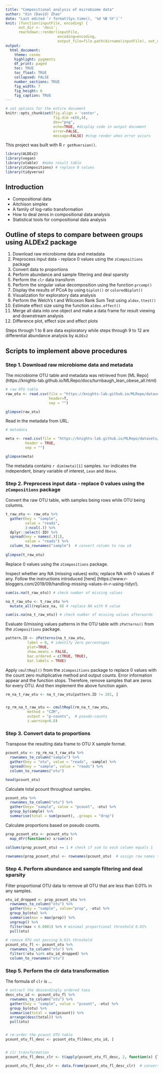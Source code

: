 ```yaml
---
title: "Compositional analysis of microbiome data"
author: "Xin (David) Zhao"
date: "Last edited `r format(Sys.time(), '%d %B %Y')`"
knit: (function(inputFile, encoding) {
      out_dir <- 'docs';
      rmarkdown::render(inputFile,
                        encoding=encoding,
                        output_file=file.path(dirname(inputFile), out_dir, 'index.html'))})
output:
  html_document:
    theme: cosmo
    highlight: pygments
    df_print: paged
    toc: TRUE
    toc_float: TRUE
    collapsed: FALSE
    number_sections: TRUE
    fig_width: 7
    fig_height: 6
    fig_caption: TRUE
--- 
```


```r
# set options for the entire document 
knitr::opts_chunk$set(fig.align = 'center', 
                      fig.dim =c(6,4), 
                      dev="png",
                      echo=TRUE, #display code in output document 
                      error=FALSE,
                      message=FALSE) #stop render when error occurs   
```


This project was built with R `r getRversion()`.
```r

library(ALDEx2)
library(vegan)
library(xtable)  #make result table
library(zCompositions) # replace 0 values 
library(tidyverse)

```

## Introduction 
- Compositional data 
- Aitchison simplex 
- A family of log-ratio transformation 
- How to deal zeros in compositional data analysis
- Statistical tools for compositional data analysis



## Outline of steps to compare between groups using ALDEx2 package 
1. Download raw microbiome data and metadata 
2. Preprocess input data - replace 0 values using the `zCompositions` package 
3. Convert data to proportions 
4. Perform abundance and sample filtering and deal sparsity 
5. Perform the `clr` data transform 
6. Perform the singular value decomposition using the function `prcomp()` 
7. Display the results of PCoA by using `biplot()` or `coloredBiplot()` 
8. Visualization for exploratory data analysis 
9. Perform the Welch's t and Wilcoxon Rank Sum Test using `aldex.ttest()` 
10. Estimate effect size using the function `aldex.effect()` 
11. Merge all data into one object and make a data frame for result viewing and downstream analysis 
12. Difference plot, effect size and effect plots 

Steps through 1 to 8 are data exploratory while steps through 9 to 12 are differential abundance analysis by `ALDEx2` 


## Scripts to implement above procedures 

### Step 1. Download raw microbiome data and metadata  
The microbiome OTU table and metadata was retrieved from [ML Repo] (https://knights-lab.github.io/MLRepo/docs/turnbaugh_lean_obese_all.html)  

```r

# raw OTU table
raw_otu <- read.csv(file = "https://knights-lab.github.io/MLRepo/datasets/turnbaugh/refseq/otutable.txt",
                    header=T,
                    sep = "")

glimpse(raw_otu) 

```
Read in the metadata from URL. 

```r

# metadata 

meta <- read.csv(file = "https://knights-lab.github.io/MLRepo/datasets/turnbaugh/task-obese-lean-all.txt",
         header = TRUE,
         sep = "") 

glimpse(meta)

```
The metadata contains `r dim(meta)[1]` samples. `Var` indicates the independent, binary variable of interest, `Lean` and `Obese`. 


### Step 2. Preprocess input data - replace 0 values using the `zCompositions` package  

Convert the raw OTU table, with samples being rows while OTU being columns. 
```r

t_raw_otu <- raw_otu %>% 
  gather(key = "sample",
         value = "reads",
         3:ncol(.)) %>% 
  dplyr::select(-ID) %>% 
  spread(key = names(.)[1],
         value = "reads") %>% 
  column_to_rownames("sample")  # convert column to row id 
  
glimpse(t_raw_otu)

```


Replace 0 values using the `zCompositions` package. 

Inspect whether any NA (missing values) exits; replace NA with 0 values if any. Follow the instructions introduced [here] (https://www.r-bloggers.com/2019/09/handling-missing-values-in-r-using-tidyr/). 

```r

sum(is.na(t_raw_otu)) # check number of missing values 

na_t_raw_otu <- t_raw_otu %>% 
  mutate_all(replace_na, 0) # replace NA with 0 value 

sum(is.na(na_t_raw_otu)) # check number of missing values afterwards 


```

Evaluate 0/missing values patterns in the OTU table with `zPatterns()` from the `zCompositions` package. 
```r

pattern.ID <- zPatterns(na_t_raw_otu, 
          label = 0, # identify zero percentages 
          plot=TRUE,
          show.means = FALSE,
          bar.ordered = c(TRUE, TRUE),
          bar.labels = TRUE)  

```


Apply `cmultRepl()` from the `zCompositions` package to replace 0 values with the count zero multiplicative method and output counts. Error information appear and the function stops. Therefore, remove samples that are zeros for every OTU. And then implement the above function again. 
```r

rm_na_t_raw_otu <- na_t_raw_otu[pattern.ID != 281, ] 


rp_rm_na_t_raw_otu <- cmultRepl(rm_na_t_raw_otu, 
          method = "CZM",
          output = "p-counts",  # pseudo-counts 
          z.warning=0.8)  

```


### Step 3. Convert data to proportions  

Transpose the resulting data frame to OTU X sample format. 

```r

pcount_otu <- rp_rm_na_t_raw_otu %>% 
  rownames_to_column("sample") %>% 
  gather(key = "otu", value = "reads", -sample) %>% 
  spread(key = "sample", value = "reads") %>% 
  column_to_rownames("otu") 

head(pcount_otu)
```

Calculate total pcount throughout samples. 
```r

pcount_otu %>% 
  rownames_to_column("otu") %>% 
  gather(key= "sample", value = "pcount", -otu) %>% 
  group_by(sample) %>% 
  summarise(total = sum(pcount), .groups = "drop") 

```


Calculate proportions based on pseudo counts.  
```r

prop_pcount_otu <- pcount_otu %>% 
  map_dfr(function(x) x/sum(x)) 

colSums(prop_pcount_otu) == 1 # check if sum to each column equals 1 
  
rownames(prop_pcount_otu) <- rownames(pcount_otu)  # assign row names to the resulting data frame 

```

### Step 4. Perform abundance and sample filtering and deal sparsity 

Filter proportional OTU data to remove all OTU that are less than 0.01% in any samples. 

```r

otu_id_dropped <- prop_pcount_otu %>% 
  rownames_to_column("otu") %>% 
  gather(key = "sample", value="prop", -otu) %>% 
  group_by(otu) %>%
  summarise(max = max(prop)) %>% 
  ungroup() %>% 
  filter(max < 0.0001) %>% # minimal proportional threshold 0.01% 
  pull(otu)
  
# remove OTU not passing 0.01% threshold 
pcount_otu_fl <- pcount_otu %>% 
  rownames_to_column("otu") %>% 
  filter(!otu %in% otu_id_dropped) %>% 
  column_to_rownames("otu")

```


### Step 5. Perform the clr data transformation

The formula of `clr` is ... 

```r

# extract the descendingly ordered taxa 
desc_otu_id <- pcount_otu_fl %>% 
  rownames_to_column("otu") %>% 
  gather(key = "sample", value = "pcount", -otu) %>% 
  group_by(otu) %>% 
  summarise(total = sum(pcount)) %>% 
  arrange(desc(total)) %>% 
  pull(otu)


# re-order the pcount OTU table 
pcount_otu_fl_desc <- pcount_otu_fl[desc_otu_id, ]


# clr transformation 
pcount_otu_fl_desc_clr <- t(apply(pcount_otu_fl_desc, 2, function(x) {log(x) - mean(log(x))}))  

pcount_otu_fl_desc_clr <- data.frame(pcount_otu_fl_desc_clr)  # convert to data frame format 


```

















